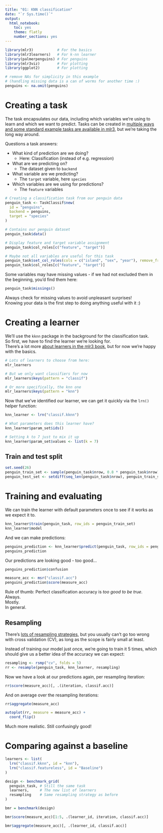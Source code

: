 ```yaml
---
title: "01: KNN classification"
date: "`r Sys.time()`"
output: 
  html_notebook: 
    toc: yes
    theme: flatly
    number_sections: yes
---
```


```r
library(mlr3)           # For the basics
library(mlr3learners)   # For k-nn learner
library(palmerpenguins) # For penguins
library(mlr3viz)        # For plotting
library(ggplot2)        # For plotting

# remove NAs for simplicity in this example
# (handling missing data is a can of worms for another time :)
penguins <- na.omit(penguins)
```

# Creating a task

The task encapsulates our data, including which variables we're using to learn and which we want to predict. Tasks can be created in [multiple ways and some standard example tasks are available in mlr3](https://mlr3book.mlr-org.com/tasks.html), but we're taking the long way around.

Questions a task answers:

- What kind of prediction are we doing?
    - Here: Classification (instead of e.g. regression)
- What are we predicting on?
    - The dataset given to `backend`
- What variable are we predicting?
    - The `target` variable, here `species`
- Which variables are we using for predictions?
    - The `feature` variables

```r
# Creating a classification task from our penguin data
penguin_task <- TaskClassif$new(
  id = "penguins", 
  backend = penguins, 
  target = "species"
)

# Contains our penguin dataset
penguin_task$data()

# Display feature and target variable assignment
penguin_task$col_roles[c("feature", "target")]

# Maybe not all variables are useful for this task
penguin_task$set_col_roles(cols = c("island", "sex", "year"), remove_from = "feature")
penguin_task$col_roles[c("feature", "target")]
```

Some variables may have missing values - if we had not excluded them in the beginning, you'd find them here:

```r
penguin_task$missings()
```

Always check for missing values to avoid unpleasant surprises!  
Knowing your data is the first step to doing anything useful with it :)


# Creating a learner

We'll use the `kknn` package in the background for the classification task.  
So first, we have to find the learner we're looking for.  
There's a lot more [about learners in the mlr3 book](https://mlr3book.mlr-org.com/learners.html), but for now we're happy with the basics.

```r
# Lots of learners to choose from here:
mlr_learners

# But we only want classifiers for now
mlr_learners$keys(pattern = "classif")

# Or more specifically, the knn one
mlr_learners$keys(pattern = "knn")
```

Now that we've identified our learner, we can get it quickly via the `lrn()` helper function:

```r
knn_learner <- lrn("classif.kknn")

# What parameters does this learner have?
knn_learner$param_set$ids()

# Setting k to 7 just to mix it up
knn_learner$param_set$values <- list(k = 7)
```

## Train and test split

```r
set.seed(26)
penguin_train_set <- sample(penguin_task$nrow, 0.8 * penguin_task$nrow)
penguin_test_set <- setdiff(seq_len(penguin_task$nrow), penguin_train_set)
```

# Training and evaluating

We can train the learner with default parameters once to see if it works as we expect it to.  

```r
knn_learner$train(penguin_task, row_ids = penguin_train_set)
knn_learner$model
```
And we can make predictions:

```r
penguins_prediction <- knn_learner$predict(penguin_task, row_ids = penguin_test_set)
penguins_prediction
```

Our predictions are looking good - too good...

```r
penguins_prediction$confusion
```

```r
measure_acc <- msr("classif.acc")
penguins_prediction$score(measure_acc)
```

Rule of thumb: Perfect classification accuracy is _too good to be true_.  
Always.  
Mostly.  
In general.

## Resampling

There's [lots of resampling strategies](https://mlr3book.mlr-org.com/resampling.html), but you usually can't go too wrong with cross validation (CV), as long as the scope is fairly small at least.

Instead of training our model just once, we're going to train it 5 times, which should give us a better idea of the accuracy we can expect:

```r
resampling <- rsmp("cv", folds = 5)
rr <- resample(penguin_task, knn_learner, resampling)
```

Now we have a look at our predictions again, per resampling iteration:

```r
rr$score(measure_acc)[, .(iteration, classif.acc)]
```

And on average over the resampling iterations:

```r
rr$aggregate(measure_acc)

autoplot(rr, measure = measure_acc) +
  coord_flip()
```


Much more realistic. Still confusingly good!

# Comparing against a baseline

```r
learners <- list(
  lrn("classif.kknn", id = "knn"),
  lrn("classif.featureless", id = "Baseline")
) 

design <- benchmark_grid(
  penguin_task, # Still the same task
  learners,     # The new list of learners
  resampling    # Same resampling strategy as before
) 

bmr = benchmark(design)

bmr$score(measure_acc)[1:5, .(learner_id, iteration, classif.acc)]

bmr$aggregate(measure_acc)[, .(learner_id, classif.acc)]
```
